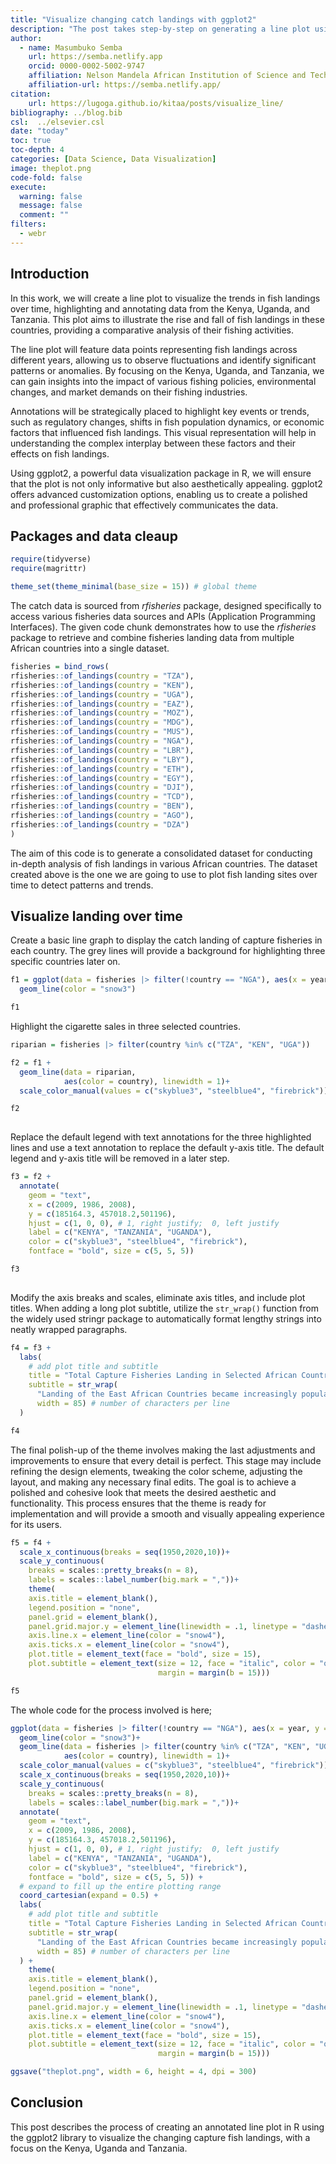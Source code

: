 ```yaml
---
title: "Visualize changing catch landings with ggplot2"
description: "The post takes step-by-step on generating a line plot using ggplot2 in R to visualize how the capture fisheries landing has changed over time. It also illustrate how to annotate plot to highlight specific aspects or data points"
author: 
  - name: Masumbuko Semba
    url: https://semba.netlify.app
    orcid: 0000-0002-5002-9747
    affiliation: Nelson Mandela African Institution of Science and Technology
    affiliation-url: https://semba.netlify.app/  
citation: 
    url: https://lugoga.github.io/kitaa/posts/visualize_line/
bibliography: ../blog.bib
csl:  ../elsevier.csl
date: "today"
toc: true
toc-depth: 4
categories: [Data Science, Data Visualization]
image: theplot.png
code-fold: false
execute: 
  warning: false
  message: false
  comment: ""
filters: 
  - webr
---
```




<!-- Google tag (gtag.js) -->
<script async src="https://www.googletagmanager.com/gtag/js?id=G-8KY4TDP558"></script>
<script>
  window.dataLayer = window.dataLayer || [];
  function gtag(){dataLayer.push(arguments);}
  gtag('js', new Date());

  gtag('config', 'G-8KY4TDP558');
</script>




## Introduction

In this work, we will create a line plot to visualize the trends in fish landings over time, highlighting and annotating data from the Kenya, Uganda, and Tanzania. This plot aims to illustrate the rise and fall of fish landings in these countries, providing a comparative analysis of their fishing activities. 

The line plot will feature data points representing fish landings across different years, allowing us to observe fluctuations and identify significant patterns or anomalies. By focusing on the Kenya, Uganda, and Tanzania, we can gain insights into the impact of various fishing policies, environmental changes, and market demands on their fishing industries.

Annotations will be strategically placed to highlight key events or trends, such as regulatory changes, shifts in fish population dynamics, or economic factors that influenced fish landings. This visual representation will help in understanding the complex interplay between these factors and their effects on fish landings.

Using ggplot2, a powerful data visualization package in R, we will ensure that the plot is not only informative but also aesthetically appealing. ggplot2 offers advanced customization options, enabling us to create a polished and professional graphic that effectively communicates the data.

## Packages and data cleaup


```r
require(tidyverse)
require(magrittr)

theme_set(theme_minimal(base_size = 15)) # global theme
```

The catch data is sourced from  *rfisheries* package, designed specifically to access  various fisheries data sources and APIs (Application Programming Interfaces). The given code chunk demonstrates how to use the *rfisheries* package to retrieve and combine fisheries landing data from multiple African countries into a single dataset. 

```r
fisheries = bind_rows(
rfisheries::of_landings(country = "TZA"),
rfisheries::of_landings(country = "KEN"),
rfisheries::of_landings(country = "UGA"),
rfisheries::of_landings(country = "EAZ"),
rfisheries::of_landings(country = "MOZ"),
rfisheries::of_landings(country = "MDG"),
rfisheries::of_landings(country = "MUS"),
rfisheries::of_landings(country = "NGA"),
rfisheries::of_landings(country = "LBR"),
rfisheries::of_landings(country = "LBY"),
rfisheries::of_landings(country = "ETH"),
rfisheries::of_landings(country = "EGY"),
rfisheries::of_landings(country = "DJI"),
rfisheries::of_landings(country = "TCD"),
rfisheries::of_landings(country = "BEN"),
rfisheries::of_landings(country = "AGO"),
rfisheries::of_landings(country = "DZA")
)

```


The aim of this code is to generate a consolidated dataset for conducting in-depth analysis of fish landings in various African countries. The dataset created above is the one we are going to use to plot fish landing sites over time to detect patterns and trends.


## Visualize landing over time

Create a basic line graph to display the catch landing of capture fisheries in each country. The grey lines will provide a background for highlighting three specific countries later on.

```r
f1 = ggplot(data = fisheries |> filter(!country == "NGA"), aes(x = year, y = catch, group = country))+
  geom_line(color = "snow3")

f1 
```


Highlight the cigarette sales in three selected countries.


```r
riparian = fisheries |> filter(country %in% c("TZA", "KEN", "UGA"))

f2 = f1 +
  geom_line(data = riparian, 
            aes(color = country), linewidth = 1)+
  scale_color_manual(values = c("skyblue3", "steelblue4", "firebrick"))

f2
  
```

Replace the default legend with text annotations for the three highlighted lines and use a text annotation to replace the default y-axis title. The default legend and y-axis title will be removed in a later step.

```r
f3 = f2 +
  annotate(
    geom = "text",
    x = c(2009, 1986, 2008),
    y = c(185164.3, 457018.2,501196),
    hjust = c(1, 0, 0), # 1, right justify;  0, left justify
    label = c("KENYA", "TANZANIA", "UGANDA"),
    color = c("skyblue3", "steelblue4", "firebrick"),
    fontface = "bold", size = c(5, 5, 5))

f3 
  
```

Modify the axis breaks and scales, eliminate axis titles, and include plot titles. When adding a long plot subtitle, utilize the `str_wrap()` function from the widely used stringr package to automatically format lengthy strings into neatly wrapped paragraphs.

```r
f4 = f3 + 
  labs(
    # add plot title and subtitle
    title = "Total Capture Fisheries Landing in Selected African Countries",
    subtitle = str_wrap(
      "Landing of the East African Countries became increasingly popular since 1990s, peaked around 1995s ~ 2005s, and significant decreased in 2010s.", 
      width = 85) # number of characters per line
  )

f4
```

The final polish-up of the theme involves making the last adjustments and improvements to ensure that every detail is perfect. This stage may include refining the design elements, tweaking the color scheme, adjusting the layout, and making any necessary final edits. The goal is to achieve a polished and cohesive look that meets the desired aesthetic and functionality. This process ensures that the theme is ready for implementation and will provide a smooth and visually appealing experience for its users.

```r
f5 = f4 +
  scale_x_continuous(breaks = seq(1950,2020,10))+
  scale_y_continuous(
    breaks = scales::pretty_breaks(n = 8), 
    labels = scales::label_number(big.mark = ","))+
    theme(
    axis.title = element_blank(),
    legend.position = "none",
    panel.grid = element_blank(),
    panel.grid.major.y = element_line(linewidth = .1, linetype = "dashed"),
    axis.line.x = element_line(color = "snow4"),
    axis.ticks.x = element_line(color = "snow4"),
    plot.title = element_text(face = "bold", size = 15),
    plot.subtitle = element_text(size = 12, face = "italic", color = "orange4",
                                 margin = margin(b = 15))) 

f5

```

The whole code for the process involved is here;

```r
ggplot(data = fisheries |> filter(!country == "NGA"), aes(x = year, y = catch, group = country))+
  geom_line(color = "snow3")+
  geom_line(data = fisheries |> filter(country %in% c("TZA", "KEN", "UGA")), 
            aes(color = country), linewidth = 1)+
  scale_color_manual(values = c("skyblue3", "steelblue4", "firebrick"))+
  scale_x_continuous(breaks = seq(1950,2020,10))+
  scale_y_continuous(
    breaks = scales::pretty_breaks(n = 8), 
    labels = scales::label_number(big.mark = ","))+
  annotate(
    geom = "text",
    x = c(2009, 1986, 2008),
    y = c(185164.3, 457018.2,501196),
    hjust = c(1, 0, 0), # 1, right justify;  0, left justify
    label = c("KENYA", "TANZANIA", "UGANDA"),
    color = c("skyblue3", "steelblue4", "firebrick"),
    fontface = "bold", size = c(5, 5, 5)) +
  # expand to fill up the entire plotting range
  coord_cartesian(expand = 0.5) +
  labs(
    # add plot title and subtitle
    title = "Total Capture Fisheries Landing in Selected African Countries",
    subtitle = str_wrap(
      "Landing of the East African Countries became increasingly popular since 1990s, peaked around 1995s ~ 2005s, and significant decreased in 2010s.", 
      width = 85) # number of characters per line
  ) +
    theme(
    axis.title = element_blank(),
    legend.position = "none",
    panel.grid = element_blank(),
    panel.grid.major.y = element_line(linewidth = .1, linetype = "dashed"),
    axis.line.x = element_line(color = "snow4"),
    axis.ticks.x = element_line(color = "snow4"),
    plot.title = element_text(face = "bold", size = 15),
    plot.subtitle = element_text(size = 12, face = "italic", color = "orange4",
                                 margin = margin(b = 15))) 

ggsave("theplot.png", width = 6, height = 4, dpi = 300)

```


## Conclusion

This post describes the process of creating an annotated line plot in R using the ggplot2 library to visualize the changing capture fish landings, with a focus on the Kenya, Uganda and Tanzania.



